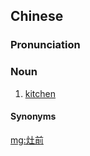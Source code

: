 ==Chinese==
{{zh-forms|t2=竈前}}

===Pronunciation===
{{zh-pron
|md=cáu-sèng
|cat=n
}}

===Noun===
{{zh-noun}}

# {{lb|zh|Nanping Mandarin|Yangjiang|_|Cantonese|dialectal|_|Gan|dialectal|_|Hakka|Min Dong|Shaojiang Min|Puxian Min|Zhongshan Min}} [[kitchen]]

====Synonyms====
{{zh-dial|廚房}}

[[mg:灶前]]